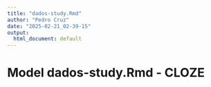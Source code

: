 ```yaml
---
title: "dados-study.Rmd"
author: "Pedro Cruz"
date: "2025-02-21_02-39-15"
output:
  html_document: default
---
```



# Model dados-study.Rmd - CLOZE

